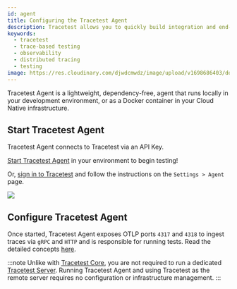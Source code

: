 ```yaml
---
id: agent
title: Configuring the Tracetest Agent
description: Tracetest allows you to quickly build integration and end-to-end tests, powered by your OpenTelemetry traces.
keywords:
  - tracetest
  - trace-based testing
  - observability
  - distributed tracing
  - testing
image: https://res.cloudinary.com/djwdcmwdz/image/upload/v1698686403/docs/Blog_Thumbnail_14_rsvkmo.jpg
---
```


Tracetest Agent is a lightweight, dependency-free, agent that runs locally in your development environment, or as a Docker container in your Cloud Native infrastructure.

## Start Tracetest Agent

Tracetest Agent connects to Tracetest via an API Key.

[Start Tracetest Agent](../getting-started/installation.mdx) in your environment to begin testing!

Or, [sign in to Tracetest](https://app.tracetest.io/) and follow the instructions on the `Settings > Agent` page.

![](https://res.cloudinary.com/djwdcmwdz/image/upload/v1696941536/docs/app.tracetest.io_organizations_ttorg_e66318ba6544b856_environments_ttenv_0e807879e2e38d28_settings_j4zt1b.png)

## Configure Tracetest Agent

Once started, Tracetest Agent exposes OTLP ports `4317` and `4318` to ingest traces via `gRPC` and `HTTP` and is responsible for running tests. Read the detailed concepts [here](../concepts/agent).

:::note
Unlike with [Tracetest Core](/core/getting-started/overview.mdx), you are not required to run a dedicated [Tracetest Server](/core/configuration/server.mdx). Running Tracetest Agent and using Tracetest as the remote server requires no configuration or infrastructure management.
:::
